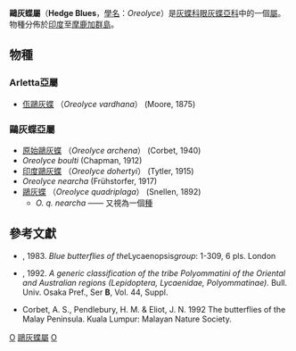 {{NoteTA
|G1=Butterfly
}}
{{Automatic Taxobox
| taxon = Oreolyce
| authority = Toxopeus, 1927
| image = OVardhanaNepalicaMaleUpUnAC1.jpg
| image_caption = 佤鷗灰蝶
| type_species = [[鷗灰蝶|鷗灰蝶]]<br />''Lycaena quadriplaga''
| type_species_authority = Snellen, 1892
| subdivision_ranks = [[物種|物種]]
| subdivision = 有約7種，詳見正文。
| synonyms =
* ''Moorea'' Toxopeus 1927
* ''Arletta'' Hemming 1935
}}

'''鷗灰蝶屬'''（'''Hedge Blues'''，[[學名|學名]]：''Oreolyce''）是[[灰蝶科|灰蝶科]][[眼灰蝶亞科|眼灰蝶亞科]]中的一個[[屬|屬]]。物種分佈於[[印度|印度]]至[[摩鹿加群島|摩鹿加群島]]。

== 物種 ==
=== Arletta亞屬 ===
* [[佤鷗灰蝶|佤鷗灰蝶]] （''Oreolyce vardhana''） (Moore, 1875)

=== 鷗灰蝶亞屬 ===
* [[原始鷗灰蝶|原始鷗灰蝶]] （''Oreolyce archena''） (Corbet, 1940)
* ''Oreolyce boulti'' (Chapman, 1912)
* [[印度鷗灰蝶|印度鷗灰蝶]] （''Oreolyce dohertyi''） (Tytler, 1915)
* ''Oreolyce nearcha'' (Frühstorfer, 1917)
* [[鷗灰蝶|鷗灰蝶]] （''Oreolyce quadriplaga''） (Snellen, 1892)
** ''O. q. nearcha'' —— 又視為一個[[種|種]]

== 參考文獻 ==
{{reflist}}
* {{aut|Eliot, J. N. and Kawazoe, A.}}, 1983. ''Blue butterflies of the ''Lycaenopsis'' group'': 1-309, 6 pls. London
* {{aut|Hirowatari, T.}}, 1992. ''A generic classification of the tribe Polyommatini of the Oriental and Australian regions (Lepidoptera, Lycaenidae, Polyommatinae).'' Bull. Univ. Osaka Pref., Ser '''B''', Vol. 44, Suppl.
* Corbet, A. S., Pendlebury, H. M. & Eliot, J. N. 1992 The butterflies of the Malay Peninsula. Kuala Lumpur: Malayan Nature Society.

{{Commons category|Oreolyce}}

{{taxonbar}}
[[Category:_1927年描述的分类群|O]]
[[Category:鷗灰蝶屬|]]
[[Category:眼灰蝶族|O]]
